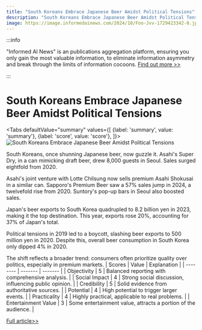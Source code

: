 ```yaml
---
title: "South Koreans Embrace Japanese Beer Amidst Political Tensions"
description: "South Koreans Embrace Japanese Beer Amidst Political Tensions"
image: https://image.informedainews.com/2024/10/Foo-Jvv-1729423342-0.jpg
---
```



:::info

"Informed AI News" is an publications aggregation platform, ensuring you only gain the most valuable information, to eliminate information asymmetry and break through the limits of information cocoons.  [Find out more >>](/)

:::

# South Koreans Embrace Japanese Beer Amidst Political Tensions


<Tabs
	defaultValue="summary"
	values={[
	{label: 'summary', value: 'summary'},
	{label: 'score', value: 'score'},
]}>
<TabItem value="summary">
<img
  src="https://image.informedainews.com/2024/10/Foo-Jvv-1729423342-0.jpg"
  alt="South Koreans Embrace Japanese Beer Amidst Political Tensions"
/>



South Koreans, once shunning Japanese beer, now guzzle it. Asahi's Super Dry, in a can mimicking draft beer, drew 8,000 guests in Seoul. Sales surged eightfold from 2020.

Asahi's joint venture with Lotte Chilsung now sells premium Asahi Shokusai in a similar can. Sapporo's Premium Beer saw a 57% sales jump in 2024, a twelvefold rise from 2020. Suntory's pop-up bars in Seoul also boosted sales.

Japan's beer exports to South Korea quadrupled to 8.2 billion yen in 2023, making it the top destination. This year, exports rose 20%, accounting for 37% of Japan's total.

Political tensions in 2019 led to a boycott, slashing beer exports to 500 million yen in 2020. Despite this, overall beer consumption in South Korea only dipped 4% in 2020.

The shift reflects a broader trend: consumers often prioritize quality over politics, especially in premium markets.
</TabItem>
<TabItem value="score">
	| Scores     | Value   | Explanation |
	| -------- | ------- | ------- |
	| Objectivity  | 5    | Balanced reporting with comprehensive analysis.    |
	| Social Impact | 4     | Strong social discussion, influencing public opinion.    |
	| Credibility    | 5    | Solid evidence from authoritative sources.    |
	| Potential    | 4    | High potential to trigger larger events.    |
	| Practicality    | 4    | Highly practical, applicable to real problems.    |
	| Entertainment Value    | 3    | Some entertainment value, attracts a portion of the audience.    |
</TabItem>
</Tabs>

[Full article>>](https://asia.nikkei.com/Business/Food-Beverage/South-Korea-regains-taste-for-Asahi-Super-Dry-beer-after-boycott)
